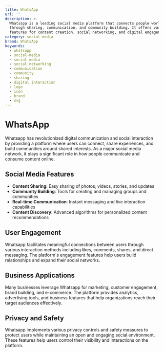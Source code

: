 ```yaml
---
title: WhatsApp
url: ''
description: >-
  Whatsapp is a leading social media platform that connects people worldwide
  through sharing, communication, and community building. It offers various
  features for content creation, social networking, and digital engagement.
category: social-media
brand: WhatsApp
keywords:
  - whatsapp
  - social-media
  - social media
  - social networking
  - communication
  - community
  - sharing
  - digital interaction
  - logo
  - icon
  - brand
  - svg
---
```


# WhatsApp

Whatsapp has revolutionized digital communication and social interaction by providing a platform where users can connect, share experiences, and build communities around shared interests. As a major social media network, it plays a significant role in how people communicate and consume content online.

## Social Media Features

- **Content Sharing**: Easy sharing of photos, videos, stories, and updates
- **Community Building**: Tools for creating and managing groups and communities
- **Real-time Communication**: Instant messaging and live interaction capabilities
- **Content Discovery**: Advanced algorithms for personalized content recommendations

## User Engagement

Whatsapp facilitates meaningful connections between users through various interaction methods including likes, comments, shares, and direct messaging. The platform's engagement features help users build relationships and expand their social networks.

## Business Applications

Many businesses leverage Whatsapp for marketing, customer engagement, brand building, and e-commerce. The platform provides analytics, advertising tools, and business features that help organizations reach their target audiences effectively.

## Privacy and Safety

Whatsapp implements various privacy controls and safety measures to protect users while maintaining an open and engaging social environment. These features help users control their visibility and interactions on the platform.
